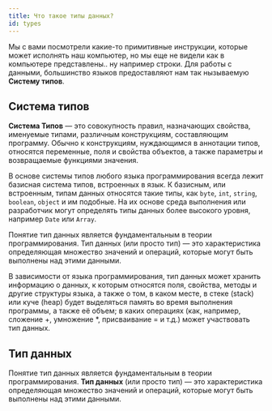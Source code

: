 ```yaml
---
title: Что такое типы данных?
id: types
---
```


Мы с вами посмотрели какие-то примитивные инструкции, которые может исполнять наш компьютер, но мы еще не видели как в компьютере представлены.. ну например строки. Для работы с данными, большинство языков предоставляют нам так нызываемую **Систему типов**.

## Система типов

**Система Типов** — это совокупность правил, назначающих свойства, именуемые типами, различным конструкциям, составляющим программу. Обычно к конструкциям, нуждающимся в аннотации типов, относятся переменные, поля и свойства объектов, а также параметры и возвращаемые функциями значения.

В основе системы типов любого языка программирования всегда лежит базисная система типов, встроенных в язык. К базисным, или встроенным, типам данных относятся такие типы, как `byte`, `int`, `string`, `boolean`, `object` и им подобные. На их основе среда выполнения или разработчик могут определять типы данных более высокого уровня, например `Date` или `Array`.

Понятие тип данных является фундаментальным в теории программирования. Тип данных (или просто тип) — это характеристика определяющая множество значений и операций, которые могут быть выполнены над этими данными.

В зависимости от языка программирования, тип данных может хранить информацию о данных, к которым относятся поля, свойства, методы и другие структуры языка, а также о том, в каком месте, в стеке (stack) или куче (heap) будет выделяться память во время выполнения программы, а также её объем; в каких операциях (как, например, сложение +, умножение \*, присваивание = и т.д.) может участвовать тип данных.

## Тип данных

Понятие тип данных является фундаментальным в теории программирования. **Тип данных** (или просто тип) — это характеристика определяющая множество значений и операций, которые могут быть выполнены над этими данными.

